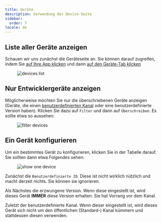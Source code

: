 ```yaml
---
title: Geräte
description: Verwendung der Device-Seite
sidebar:
  order: 7
locale: de
---
```


## Liste aller Geräte anzeigen
Schauen wir uns zunächst die Geräteseite an. Sie können darauf zugreifen, indem Sie [auf Ihre App klicken](/docs/webapp/main-page) und dann [auf den Geräte-Tab klicken](/docs/webapp/main-app-page)

<figure><img style="margin-left: auto; margin-right: auto" src="/devices.webp" alt="devices list" /><figcaption></figcaption></figure>

## Nur Entwicklergeräte anzeigen
Möglicherweise möchten Sie nur die überschriebenen Geräte anzeigen (Geräte, die einen [benutzerdefinierten Kanal](/docs/plugin/api/#setchannel) oder eine benutzerdefinierte Version haben).
Klicken Sie dazu auf `Filter` und dann auf `Überschreiben`. Es sollte etwa so aussehen:

<figure><img style="margin-left: auto; margin-right: auto" src="/overwrite-filter.webp" alt="filter devices" /><figcaption></figcaption></figure>

## Ein Gerät konfigurieren

Um ein bestimmtes Gerät zu konfigurieren, klicken Sie in der Tabelle darauf. Sie sollten dann etwa Folgendes sehen:

<figure><img style="margin-left: auto; margin-right: auto" src="/device-specific.webp" alt="show one device" /><figcaption></figcaption></figure>

Zunächst die `Benutzerdefinierte ID`. Diese ist nicht wirklich nützlich und macht derzeit nichts. Sie können sie ignorieren.

Als Nächstes die erzwungene Version. Wenn diese eingestellt ist, wird dieses Gerät **IMMER** diese Version erhalten. Sie hat Vorrang vor dem Kanal.

Zuletzt der benutzerdefinierte Kanal. Wenn dieser eingestellt ist, wird dieses Gerät sich nicht um den öffentlichen (Standard-) Kanal kümmern und stattdessen diesen verwenden.